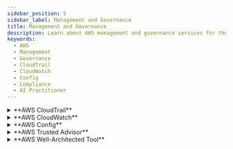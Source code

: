 ```yaml
---
sidebar_position: 5
sidebar_label: Management and Governance
title: Management and Governance
description: Learn about AWS management and governance services for the AI Practitioner exam, including CloudTrail, CloudWatch, and Config for compliance and monitoring.
keywords:
  - AWS
  - Management
  - Governance
  - CloudTrail
  - CloudWatch
  - Config
  - Compliance
  - AI Practitioner
---
```


<details>
    <summary> **AWS CloudTrail** </summary>
    
    **What it is:**  
    CloudTrail is a service that **records all API calls and actions** made in your AWS account, including who made the call, what services were affected, and when.

    **Why it matters:**  
    - Provides an **audit trail** for all changes and activities
    - Helps you **detect suspicious behavior** or unauthorized access
    - Useful for **compliance reporting** and forensic analysis

    **Typical Use Cases:**
    - Investigating security incidents (e.g., who deleted a resource?)
    - Monitoring access to sensitive services (e.g., S3, IAM, SageMaker)
    - Setting up alarms on critical changes

    [Learn more](https://aws.amazon.com/cloudtrail/) 
</details>
<details>
    <summary> **AWS CloudWatch** </summary>
    
   **What it is:**  
    CloudWatch is AWS’s **central monitoring service** for metrics, logs, and alarms. It collects and tracks data from AWS services and custom sources.

    **Why it matters:**  
    - Helps you **visualize performance** (CPU, memory, latency, etc.)
    - Allows you to **set alarms** and get notified when something goes wrong
    - Enables **automated actions** (e.g., restarting instances)

    **Typical Use Cases:**
    - Monitoring model performance or resource usage in SageMaker
    - Setting alerts on Lambda failures or high error rates
    - Creating dashboards for your application’s health

    [Learn more](https://aws.amazon.com/cloudwatch/)
</details>
<details>  
    <summary> **AWS Config** </summary>
    
    **What it is:**  
    AWS Config is a **resource compliance and configuration tracking service**. It monitors changes to AWS resources and evaluates them against predefined rules.

    **Why it matters:**  
    - Provides a **timeline of resource changes**
    - Ensures your environment adheres to **security and compliance policies**
    - Supports **automatic remediation** of non-compliant resources

    **Typical Use Cases:**
    - Checking if S3 buckets are publicly accessible
    - Tracking IAM policy changes
    - Auditing the history of ML model versions or endpoints    

    [Learn more](https://aws.amazon.com/config/)
</details>
<details>
    <summary> **AWS Trusted Advisor** </summary>
    
    **What it is:**  
    Trusted Advisor is a service that **scans your AWS environment** and gives **recommendations** to help improve performance, security, fault tolerance, and cost optimization.

    **Why it matters:**  
    - Highlights **security vulnerabilities** (e.g., open ports, weak IAM policies)
    - Identifies **unused resources** to reduce cost
    - Suggests **best-practice improvements**

    **Typical Use Cases:**
    - Checking for over-provisioned EC2/SageMaker instances
    - Ensuring MFA is enabled for root accounts
    - Finding unused EBS volumes or idle load balancers

    [Learn more](https://aws.amazon.com/premiumsupport/technology/trusted-advisor/)
</details>
<details>
    <summary> **AWS Well-Architected Tool** </summary>
    
    **What it is:**  
    This is a **self-assessment tool** that helps you review and improve your architecture based on the **AWS Well-Architected Framework**, which includes 6 pillars (Operational Excellence, Security,Reliability, Cost Optimization, Performance Efficiency, Sustainability).

    **Why it matters:**  
    - Provides a **structured review** of your architecture
    - Helps you identify **risks and improvement areas**
    - Guides you in building **resilient and efficient** applications

    **Typical Use Cases:**
    - Assessing your ML/AI solution before production
    - Aligning your architecture with AWS best practices
    - Comparing designs across multiple workloads or teams

    [Learn more](https://aws.amazon.com/well-architected-tool/)
</details>
